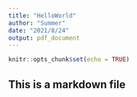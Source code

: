 ```yaml
---
title: "HelloWorld"
author: "Summer"
date: "2021/8/24"
output: pdf_document
---
```


```r
knitr::opts_chunk$set(echo = TRUE)
```

## This is a markdown file